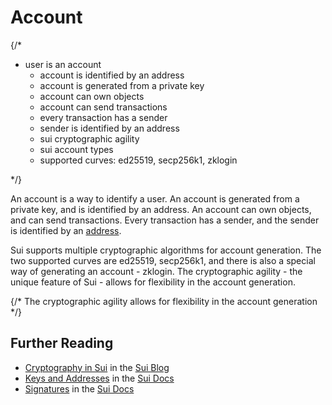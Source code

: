 # Account

{/*

- user is an account
    - account is identified by an address
    - account is generated from a private key
    - account can own objects
    - account can send transactions
    - every transaction has a sender
    - sender is identified by an address
    - sui cryptographic agility
    - sui account types
    - supported curves: ed25519, secp256k1, zklogin

 */}

An account is a way to identify a user. An account is generated from a private key, and is
identified by an address. An account can own objects, and can send transactions. Every transaction
has a sender, and the sender is identified by an [address](./address).

Sui supports multiple cryptographic algorithms for account generation. The two supported curves are
ed25519, secp256k1, and there is also a special way of generating an account - zklogin. The
cryptographic agility - the unique feature of Sui - allows for flexibility in the account
generation.

{/* The cryptographic agility allows for flexibility in the account generation */}

## Further Reading

- [Cryptography in Sui](https://blog.sui.io/wallet-cryptography-specifications/) in the
  [Sui Blog](https://blog.sui.io)
- [Keys and Addresses](https://docs.sui.io/concepts/cryptography/transaction-auth/keys-addresses) in
  the [Sui Docs](https://docs.sui.io)
- [Signatures](https://docs.sui.io/concepts/cryptography/transaction-auth/signatures) in the
  [Sui Docs](https://docs.sui.io)
